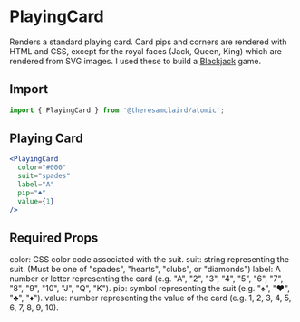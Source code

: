 
<Meta title="Components/PlayingCard" component={PlayingCard} />

# PlayingCard

Renders a standard playing card. Card pips and corners are rendered with HTML and CSS, except for the royal faces (Jack, Queen, King) which are rendered from SVG images. I used these to build a <a href="https://main.d1s1mgbx0jg3t8.amplifyapp.com/" target="_blank">Blackjack</a> game.

## Import

```jsx
import { PlayingCard } from '@theresamclaird/atomic';
```

## Playing Card

```jsx
<PlayingCard
  color="#000"
  suit="spades"
  label="A"
  pip="♠"
  value={1}
/>
```

<Canvas>
  <Story name="Playing Card">
      <Flex
      sx={{
        flexWrap: 'wrap',
        gap: '1rem',
      }}
    >
      <AceOfSpades />
    </Flex>
  </Story>
</Canvas>

## Required Props

<Box as="ul">
  <Text as="li">color: CSS color code associated with the suit.</Text>
  <Text as="li">suit: string representing the suit. (Must be one of "spades", "hearts", "clubs", or "diamonds")</Text>
  <Text as="li">label: A number or letter representing the card (e.g. "A", "2", "3", "4", "5", "6", "7", "8", "9", "10", "J", "Q", "K").</Text>
  <Text as="li">pip: symbol representing the suit (e.g. "♠", "♥", "♣", "♦").</Text>
  <Text as="li">value: number representing the value of the card (e.g. 1, 2, 3, 4, 5, 6, 7, 8, 9, 10).</Text>
</Box>
